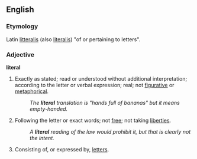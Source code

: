 ==English==
===Etymology===
Latin [[litteralis]] (also [[literalis]]) "of or pertaining to letters".

===Adjective===
'''literal'''
#Exactly as stated; read or understood without additional interpretation; according to the letter or verbal expression; real; not [[figurative]] or [[metaphorical]].
#:''The '''literal''' translation is "hands full of bananas" but it means empty-handed.''
#Following the letter or exact words; not [[free]]; not taking [[liberties]].
#:''A '''literal''' reading of the law would prohibit it, but that is clearly not the intent.''
#Consisting of, or expressed by, [[letter]]s.
{{webster}}